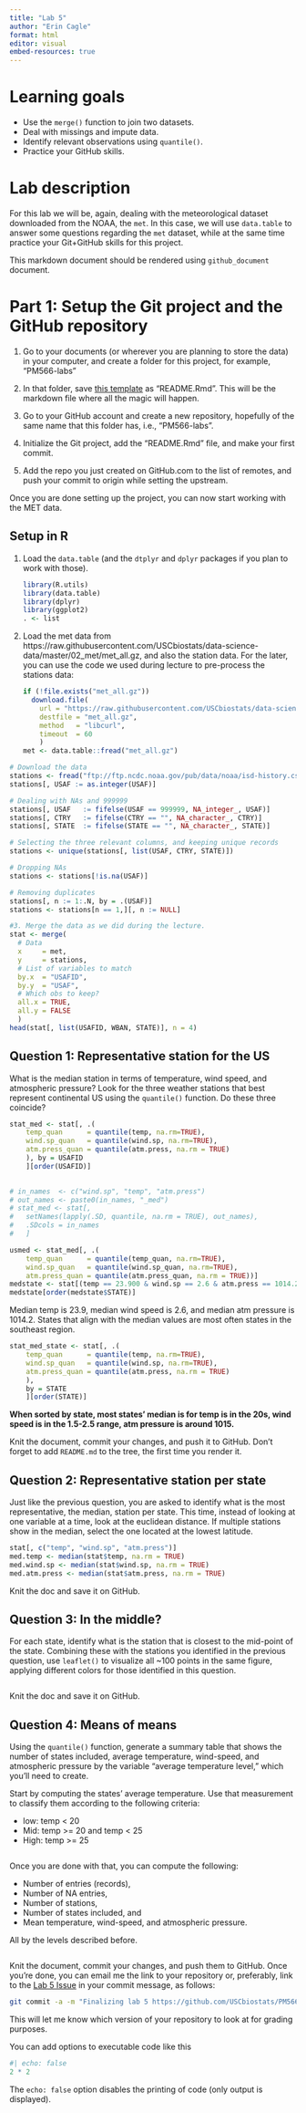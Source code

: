 ```yaml
---
title: "Lab 5"
author: "Erin Cagle"
format: html
editor: visual
embed-resources: true
---
```


# Learning goals

-   Use the `merge()` function to join two datasets.
-   Deal with missings and impute data.
-   Identify relevant observations using `quantile()`.
-   Practice your GitHub skills.

# Lab description

For this lab we will be, again, dealing with the meteorological dataset downloaded from the NOAA, the `met`. In this case, we will use `data.table` to answer some questions regarding the `met` dataset, while at the same time practice your Git+GitHub skills for this project.

This markdown document should be rendered using `github_document` document.

# Part 1: Setup the Git project and the GitHub repository

1.  Go to your documents (or wherever you are planning to store the data) in your computer, and create a folder for this project, for example, "PM566-labs"

2.  In that folder, save [this template](https://raw.githubusercontent.com/USCbiostats/PM566/master/website/content/assignment/05-lab.Rmd) as "README.Rmd". This will be the markdown file where all the magic will happen.

3.  Go to your GitHub account and create a new repository, hopefully of the same name that this folder has, i.e., "PM566-labs".

4.  Initialize the Git project, add the "README.Rmd" file, and make your first commit.

5.  Add the repo you just created on GitHub.com to the list of remotes, and push your commit to origin while setting the upstream.

Once you are done setting up the project, you can now start working with the MET data.

## Setup in R

1.  Load the `data.table` (and the `dtplyr` and `dplyr` packages if you plan to work with those).

    ```r
    library(R.utils)
    library(data.table)
    library(dplyr)
    library(ggplot2)
    . <- list
    ```

2.  Load the met data from https://raw.githubusercontent.com/USCbiostats/data-science-data/master/02_met/met_all.gz, and also the station data. For the later, you can use the code we used during lecture to pre-process the stations data:

    ```r
    if (!file.exists("met_all.gz"))
      download.file(
        url = "https://raw.githubusercontent.com/USCbiostats/data-science-data/master/02_met/met_all.gz",
        destfile = "met_all.gz",
        method   = "libcurl",
        timeout  = 60
        )
    met <- data.table::fread("met_all.gz")
    ```

```r
# Download the data
stations <- fread("ftp://ftp.ncdc.noaa.gov/pub/data/noaa/isd-history.csv")
stations[, USAF := as.integer(USAF)]

# Dealing with NAs and 999999
stations[, USAF   := fifelse(USAF == 999999, NA_integer_, USAF)]
stations[, CTRY   := fifelse(CTRY == "", NA_character_, CTRY)]
stations[, STATE  := fifelse(STATE == "", NA_character_, STATE)]

# Selecting the three relevant columns, and keeping unique records
stations <- unique(stations[, list(USAF, CTRY, STATE)])

# Dropping NAs
stations <- stations[!is.na(USAF)]

# Removing duplicates
stations[, n := 1:.N, by = .(USAF)]
stations <- stations[n == 1,][, n := NULL]

#3. Merge the data as we did during the lecture.
stat <- merge(
  # Data
  x     = met,      
  y     = stations, 
  # List of variables to match
  by.x  = "USAFID",
  by.y  = "USAF", 
  # Which obs to keep?
  all.x = TRUE,      
  all.y = FALSE
  )
head(stat[, list(USAFID, WBAN, STATE)], n = 4)
```

## Question 1: Representative station for the US

What is the median station in terms of temperature, wind speed, and atmospheric pressure? Look for the three weather stations that best represent continental US using the `quantile()` function. Do these three coincide?

```r
stat_med <- stat[, .(
    temp_quan      = quantile(temp, na.rm=TRUE),
    wind.sp_quan   = quantile(wind.sp, na.rm=TRUE),
    atm.press_quan = quantile(atm.press, na.rm = TRUE)
    ), by = USAFID
    ][order(USAFID)]
    

# in_names  <- c("wind.sp", "temp", "atm.press")
# out_names <- paste0(in_names, "_med")
# stat_med <- stat[,
#   setNames(lapply(.SD, quantile, na.rm = TRUE), out_names),
#   .SDcols = in_names
#   ]

usmed <- stat_med[, .(
    temp_quan      = quantile(temp_quan, na.rm=TRUE),
    wind.sp_quan   = quantile(wind.sp_quan, na.rm=TRUE),
    atm.press_quan = quantile(atm.press_quan, na.rm = TRUE))]
medstate <- stat[(temp == 23.900 & wind.sp == 2.6 & atm.press == 1014.200)]
medstate[order(medstate$STATE)]
```

Median temp is 23.9, median wind speed is 2.6, and median atm pressure is 1014.2. States that align with the median values are most often states in the southeast region.

```r
stat_med_state <- stat[, .(
    temp_quan      = quantile(temp, na.rm=TRUE),
    wind.sp_quan   = quantile(wind.sp, na.rm=TRUE),
    atm.press_quan = quantile(atm.press, na.rm = TRUE)
    ),
    by = STATE
    ][order(STATE)]
```

**When sorted by state, most states' median is for temp is in the 20s, wind speed is in the 1.5-2.5 range, atm pressure is around 1015.**

Knit the document, commit your changes, and push it to GitHub. Don't forget to add `README.md` to the tree, the first time you render it.

## Question 2: Representative station per state

Just like the previous question, you are asked to identify what is the most representative, the median, station per state. This time, instead of looking at one variable at a time, look at the euclidean distance. If multiple stations show in the median, select the one located at the lowest latitude.

```r
stat[, c("temp", "wind.sp", "atm.press")]
med.temp <- median(stat$temp, na.rm = TRUE)
med.wind.sp <- median(stat$wind.sp, na.rm = TRUE)
med.atm.press <- median(stat$atm.press, na.rm = TRUE)
```

Knit the doc and save it on GitHub.

## Question 3: In the middle?

For each state, identify what is the station that is closest to the mid-point of the state. Combining these with the stations you identified in the previous question, use `leaflet()` to visualize all \~100 points in the same figure, applying different colors for those identified in this question.

```r

```

Knit the doc and save it on GitHub.

## Question 4: Means of means

Using the `quantile()` function, generate a summary table that shows the number of states included, average temperature, wind-speed, and atmospheric pressure by the variable "average temperature level," which you'll need to create.

Start by computing the states' average temperature. Use that measurement to classify them according to the following criteria:

-   low: temp \< 20
-   Mid: temp \>= 20 and temp \< 25
-   High: temp \>= 25

```r

```

Once you are done with that, you can compute the following:

-   Number of entries (records),
-   Number of NA entries,
-   Number of stations,
-   Number of states included, and
-   Mean temperature, wind-speed, and atmospheric pressure.

All by the levels described before.

```r

```

Knit the document, commit your changes, and push them to GitHub. Once you're done, you can email me the link to your repository or, preferably, link to the [Lab 5 Issue](https://github.com/USCbiostats/PM566/issues/68) in your commit message, as follows:

``` bash
git commit -a -m "Finalizing lab 5 https://github.com/USCbiostats/PM566/issues/68"
```

This will let me know which version of your repository to look at for grading purposes.

You can add options to executable code like this

```r
#| echo: false
2 * 2
```

The `echo: false` option disables the printing of code (only output is displayed).
